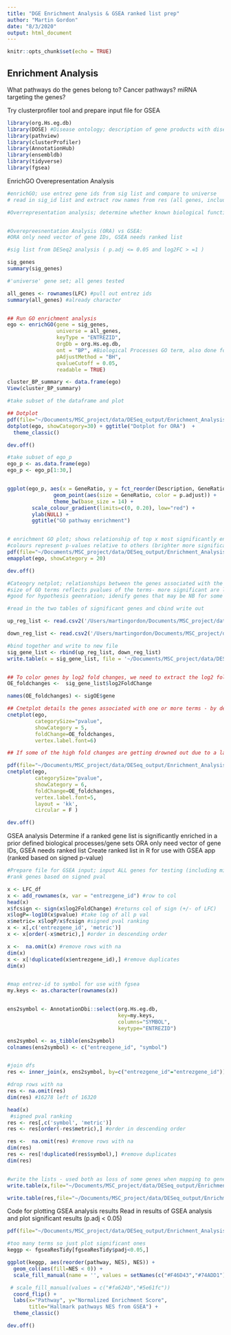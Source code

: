 ```yaml
---
title: "DGE Enrichment Analysis & GSEA ranked list prep"
author: "Martin Gordon"
date: "8/3/2020"
output: html_document
---
```


```r
knitr::opts_chunk$set(echo = TRUE)
```


## Enrichment Analysis

What pathways do the genes belong to?
Cancer pathways?
miRNA targeting the genes?

Try clusterprofiler tool and prepare input file for GSEA 

```r
library(org.Hs.eg.db)
library(DOSE) #Disease ontology; description of gene products with disease perspectvies
library(pathview)
library(clusterProfiler)
library(AnnotationHub)
library(ensembldb)
library(tidyverse)
library(fgsea)
```

EnrichGO Overepresentation Analysis

```r
#enrichGO; use entrez gene ids from sig list and compare to universe 
# read in sig_id list and extract row names from res (all genes, including those w/o significance; used as universe for hypogeometric testing)

#Overrepresentation analysis; determine whether known biological functions or processes are over-represented (= enriched) in an experimentally-derived gene list, e.g. a list of differentially expressed genes (DEGs). The p-value can be calculated by hypergeometric distribution. using Fishers exact test


#Overepreesnentation Analysis (ORA) vs GSEA:
#ORA only need vector of gene IDs, GSEA needs ranked list

#sig list from DESeq2 analysis ( p.adj <= 0.05 and log2FC > =1 )

sig_genes
summary(sig_genes)

#'universe' gene set; all genes tested 

all_genes <- rownames(LFC) #pull out entrez ids 
summary(all_genes) #already character


## Run GO enrichment analysis 
ego <- enrichGO(gene = sig_genes, 
                universe = all_genes,
                keyType = "ENTREZID",
                OrgDb = org.Hs.eg.db, 
                ont = "BP", #Biological Processes GO term, also done for CC and MF
                pAdjustMethod = "BH", 
                qvalueCutoff = 0.05, 
                readable = TRUE)

cluster_BP_summary <- data.frame(ego)
View(cluster_BP_summary)

#take subset of the dataframe and plot

## Dotplot 
pdf(file="~/Documents/MSC_project/data/DESeq_output/Enrichment_Analysis/GO_enrichment_BP.pdf")
dotplot(ego, showCategory=30) + ggtitle("Dotplot for ORA")  +
  theme_classic()

dev.off()

#take subset of ego_p
ego_p <- as.data.frame(ego) 
ego_p <- ego_p[1:30,]


ggplot(ego_p, aes(x = GeneRatio, y = fct_reorder(Description, GeneRatio))) + 
               geom_point(aes(size = GeneRatio, color = p.adjust)) +
               theme_bw(base_size = 14) +
        scale_colour_gradient(limits=c(0, 0.20), low="red") +
        ylab(NULL) +
        ggtitle("GO pathway enrichment")


# enrichment GO plot; shows relationship of top x most significantly enriched GO terms (padj) by grouping similiar terms together
#colours represent p-values relative to others (brighter more significant)
pdf(file="~/Documents/MSC_project/data/DESeq_output/Enrichment_Analysis/enrichment_GO_p.pdf")
emapplot(ego, showCategory = 20)

dev.off()
```

```r
#Cateogry netplot; relationships between the genes associated with the top five most significant GO terms and the fold changes of the significant genes associated with these terms (color)
#size of GO terms reflects pvalues of the terms- more significant are larger
#good for hypothesis geenration; idenify genes that may be NB for some of the afffected processes

#read in the two tables of significant genes and cbind write out 

up_reg_list <- read.csv2('/Users/martingordon/Documents/MSC_project/data/DESeq_output/miR-17-92+_vs_ctrl_upreg.txt', sep = '\t', header =  T)

down_reg_list <- read.csv2('/Users/martingordon/Documents/MSC_project/data/DESeq_output/miR-17-92+_vs_ctrl_downreg.txt', sep = '\t', header =  T)

#bind together and write to new file
sig_gene_list <- rbind(up_reg_list, down_reg_list)
write.table(x = sig_gene_list, file = '~/Documents/MSC_project/data/DESeq_output/all_DEG.txt', sep ='\t', col.names = T, row.names = F)


## To color genes by log2 fold changes, we need to extract the log2 fold changes from our results table creating a named vector
OE_foldchanges <-  sig_gene_list$log2FoldChange

names(OE_foldchanges) <- sigOE$gene

## Cnetplot details the genes associated with one or more terms - by default gives the top 5 significant terms (by padj)
cnetplot(ego, 
         categorySize="pvalue", 
         showCategory = 5, 
         foldChange=OE_foldchanges, 
         vertex.label.font=6)

## If some of the high fold changes are getting drowned out due to a large range, could set a maximum fold change value

pdf(file="~/Documents/MSC_project/data/DESeq_output/Enrichment_Analysis/category_netplot.pdf")
cnetplot(ego, 
         categorySize="pvalue", 
         showCategory = 6, 
         foldChange=OE_foldchanges, 
         vertex.label.font=5,
         layout = 'kk',
         circular = F )

dev.off()
```


GSEA analysis 
Determine if a ranked gene list is significantly enriched in a prior defined biological processes/gene sets
ORA only need vector of gene IDs, GSEA needs ranked list
Create ranked list in R for use with GSEA app (ranked based on signed p-value)

```r
#Prepare file for GSEA input; input ALL genes for testing (including middle ranked (non-significant as removing can reduce power)
#rank genes based on signed pval

x <- LFC_df
x <- add_rownames(x, var = "entrezgene_id") #row to col 
head(x)
x$fcsign <- sign(x$log2FoldChange) #returns col of sign (+/- of LFC)
x$logP=-log10(x$pvalue) #take log of all p val
x$metric= x$logP/x$fcsign #signed pval ranking
x <- x[,c('entrezgene_id', 'metric')]
x <- x[order(-x$metric),] #order in descending order

x <-  na.omit(x) #remove rows with na 
dim(x)
x <- x[!duplicated(x$entrezgene_id),] #remove duplicates
dim(x)


#map entrez-id to symbol for use with fgsea
my.keys <- as.character(rownames(x))


ens2symbol <- AnnotationDbi::select(org.Hs.eg.db,
                                    key=my.keys, 
                                    columns="SYMBOL",
                                    keytype="ENTREZID")

ens2symbol <- as_tibble(ens2symbol)
colnames(ens2symbol) <- c("entrezgene_id", "symbol")


#join dfs
res <- inner_join(x, ens2symbol, by=c("entrezgene_id"="entrezgene_id"))

#drop rows with na
res <- na.omit(res)
dim(res) #16278 left of 16320

head(x)
 #signed pval ranking
res <- res[,c('symbol', 'metric')]
res <- res[order(-res$metric),] #order in descending order

res <-  na.omit(res) #remove rows with na 
dim(res)
res <- res[!duplicated(res$symbol),] #remove duplicates
dim(res)


#write the lists - used both as loss of some genes when mapping to gene symbols. No row or col names for .rnk file
write.table(x,file="~/Documents/MSC_project/data/DESeq_output/Enrichment_Analysis/msc_genes_entrezid.rnk",quote=F,sep="\t",row.names=F, col.names = F)

write.table(res,file="~/Documents/MSC_project/data/DESeq_output/Enrichment_Analysis/msc_genes_symbol.rnk",quote=F,sep="\t",row.names=F, col.names = F)

```


Code for plotting GSEA analysis results 
Read in results of GSEA analysis and plot significant results (p.adj < 0.05)


```r
pdf(file="~/Documents/MSC_project/data/DESeq_output/Enrichment_Analysis/sigKEGG_pathways.pdf")

#too many terms so just plot significant ones
keggp <- fgseaResTidy[fgseaResTidy$padj<0.05,]

ggplot(keggp, aes(reorder(pathway, NES), NES)) +
  geom_col(aes(fill=NES < 0)) +
  scale_fill_manual(name = '', values = setNames(c("#F46D43","#74ADD1"),c("", "")), guide = NULL) +

 # scale_fill_manual(values = c("#fa624b","#5e61fc"))
  coord_flip() +
  labs(x="Pathway", y="Normalized Enrichment Score",
       title="Hallmark pathways NES from GSEA") + 
  theme_classic() 

dev.off()
```


